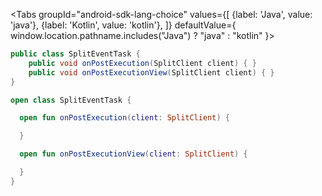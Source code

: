 
<Tabs
  groupId="android-sdk-lang-choice"
  values={[
    {label: 'Java', value: 'java'},
    {label: 'Kotlin', value: 'kotlin'},
  ]} defaultValue={ window.location.pathname.includes("Java") ? "java" : "kotlin" }>
  <TabItem value="java">

```java
public class SplitEventTask {
    public void onPostExecution(SplitClient client) { }
    public void onPostExecutionView(SplitClient client) { }
}
```

  </TabItem>
  <TabItem value="kotlin">

```kotlin
open class SplitEventTask {

  open fun onPostExecution(client: SplitClient) {

  }

  open fun onPostExecutionView(client: SplitClient) {

  }
}
```

  </TabItem>
</Tabs>
